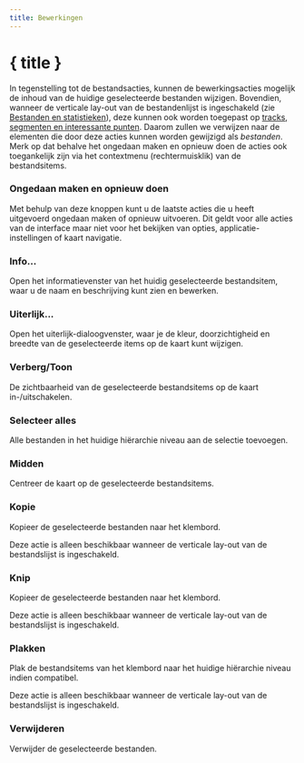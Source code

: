 ```yaml
---
title: Bewerkingen
---
```


<script lang="ts">
</script>

# { title }

In tegenstelling tot de bestandsacties, kunnen de bewerkingsacties mogelijk de inhoud van de huidige geselecteerde bestanden wijzigen.
Bovendien, wanneer de verticale lay-out van de bestandenlijst is ingeschakeld (zie [Bestanden en statistieken](../files-and-stats)), deze kunnen ook worden toegepast op [tracks, segmenten en interessante punten](../gpx).
Daarom zullen we verwijzen naar de elementen die door deze acties kunnen worden gewijzigd als _bestanden_.
Merk op dat behalve het ongedaan maken en opnieuw doen de acties ook toegankelijk zijn via het contextmenu (rechtermuisklik) van de bestandsitems.

### <Undo2 size="16" class="inline-block" style="margin-bottom: 2px" /><Redo2 size="16" class="inline-block" style="margin-bottom: 2px" /> Ongedaan maken en opnieuw doen

Met behulp van deze knoppen kunt u de laatste acties die u heeft uitgevoerd ongedaan maken of opnieuw uitvoeren.
Dit geldt voor alle acties van de interface maar niet voor het bekijken van opties, applicatie-instellingen of kaart navigatie.

### <Info size="16" class="inline-block" style="margin-bottom: 2px" /> Info...

Open het informatievenster van het huidig geselecteerde bestandsitem, waar u de naam en beschrijving kunt zien en bewerken.

### <PaintBucket size="16" class="inline-block" style="margin-bottom: 2px" /> Uiterlijk...

Open het uiterlijk-dialoogvenster, waar je de kleur, doorzichtigheid en breedte van de geselecteerde items op de kaart kunt wijzigen.

### <EyeOff size="16" class="inline-block" style="margin-bottom: 2px" /> Verberg/Toon

De zichtbaarheid van de geselecteerde bestandsitems op de kaart in-/uitschakelen.

### <FileStack size="16" class="inline-block" style="margin-bottom: 2px" /> Selecteer alles

Alle bestanden in het huidige hiërarchie niveau aan de selectie toevoegen.

### <Maximize size="16" class="inline-block" style="margin-bottom: 2px" /> Midden

Centreer de kaart op de geselecteerde bestandsitems.

### <ClipboardCopy size="16" class="inline-block" style="margin-bottom: 2px" /> Kopie

Kopieer de geselecteerde bestanden naar het klembord.

<DocsNote>

Deze actie is alleen beschikbaar wanneer de verticale lay-out van de bestandslijst is ingeschakeld.

</DocsNote>

### <Scissors size="16" class="inline-block" style="margin-bottom: 2px" /> Knip

Kopieer de geselecteerde bestanden naar het klembord.

<DocsNote>

Deze actie is alleen beschikbaar wanneer de verticale lay-out van de bestandslijst is ingeschakeld.

</DocsNote>

### <ClipboardPaste size="16" class="inline-block" style="margin-bottom: 2px" /> Plakken

Plak de bestandsitems van het klembord naar het huidige hiërarchie niveau indien compatibel.

<DocsNote>

Deze actie is alleen beschikbaar wanneer de verticale lay-out van de bestandslijst is ingeschakeld.

</DocsNote>

### <Trash2 size="16" class="inline-block" style="margin-bottom: 2px" /> Verwijderen

Verwijder de geselecteerde bestanden.
